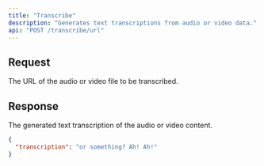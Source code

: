 ```yaml
---
title: "Transcribe"
description: "Generates text transcriptions from audio or video data."
api: "POST /transcribe/url"
---
```


## Request

<ParamField body="url" type="string" required>
  The URL of the audio or video file to be transcribed.
</ParamField>

## Response

<ResponseField name="transcription" type="string">
  The generated text transcription of the audio or video content.
</ResponseField>

<ResponseExample>

```json Response
{
  "transcription": "or something? Ah! Ah!"
}
```

</ResponseExample>
